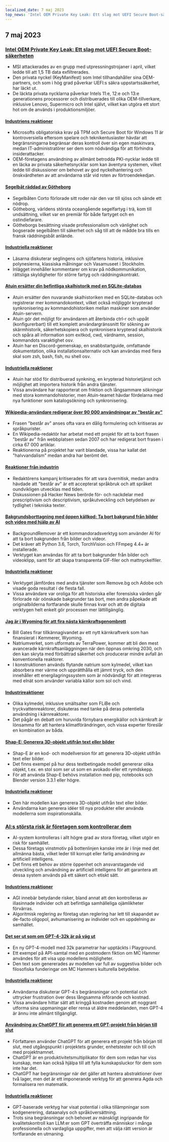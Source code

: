 ```yaml
---
localized_date: 7 maj 2023
top_news: 'Intel OEM Private Key Leak: Ett slag mot UEFI Secure Boot-säkerheten'
---
```




<CallToAction />

<Steps>

## 7 maj 2023

### [Intel OEM Private Key Leak: Ett slag mot UEFI Secure Boot-säkerheten](https://securityonline.info/intel-oem-private-key-leak-a-blow-to-uefi-secure-boot-security/)

- MSI attackerades av en grupp med utpressningstrojaner i april, vilket ledde till att 1,5 TB data exfiltrerades.
- Den privata nyckel (KeyManifest) som Intel tillhandahåller sina OEM-partners, och som i hög grad påverkar UEFI:s säkra uppstartssäkerhet, har läckt ut.
- De läckta privata nycklarna påverkar Intels 11:e, 12:e och 13:e generationens processorer och distribuerades till olika OEM-tillverkare, inklusive Lenovo, Supermicro och Intel självt, vilket kan utgöra ett stort hot om de används i produktionsmiljöer.

#### [Industriens reaktioner](http://news.ycombinator.com/item?id=35843566)

- Microsofts obligatoriska krav på TPM och Secure Boot för Windows 11 är kontroversiella eftersom spelare och teknikentusiaster hävdar att begränsningarna begränsar deras kontroll över sin egen maskinvara, medan IT-administratörer ser dem som nödvändiga för att förhindra insiderattacker.
- OEM-företagens användning av allmänt betrodda PKI-nycklar ledde till en läcka av privata säkerhetsnycklar som kan äventyra systemen, vilket ledde till diskussioner om behovet av god nyckelhantering och önskvärdheten av att användarna står vid roten av förtroendekedjan.

#### [Segelbåt räddad av Götheborg](https://www.gotheborg.se/news/rescue-of-sailing-boat/)

- Segelbåten Corto förlorade sitt roder när den var till sjöss och sände ett nödrop.
- Götheborg, världens största oceangående segelfartyg i trä, kom till undsättning, vilket var en premiär för både fartyget och en ostindiefarare.
- Götheborgs besättning visade professionalism och vänlighet och bogserade segelbåten till säkerhet och såg till att de mådde bra tills en fransk räddningsbåt anlände.

#### [Industriella reaktioner](http://news.ycombinator.com/item?id=35838751)

- Läsarna diskuterar seglingens och sjöfartens historia, inklusive polynesierna, klassiska målningar och Vasamuseet i Stockholm.
- Inlägget innehåller kommentarer om krav på nödkommunikation, rättsliga skyldigheter för större fartyg och räddningskontrakt.

#### [Atuin ersätter din befintliga skalhistorik med en SQLite-databas](https://github.com/ellie/atuin)

- Atuin ersätter den nuvarande skalhistoriken med en SQLite-databas och registrerar mer kommandokontext, vilket också möjliggör krypterad synkronisering av kommandohistoriken mellan maskiner som använder Atuin-servern.
- Atuin gör det möjligt för användaren att återbinda ctrl-r och uppåt (konfigurerbart) till ett komplett användargränssnitt för sökning av skärmhistorik, säkerhetskopiera och synkronisera krypterad skalhistorik och spåra all information som exitkod, cwd, värdnamn, session, kommandots varaktighet osv.
- Atuin har en Discord-gemenskap, en snabbstartguide, omfattande dokumentation, olika installationsalternativ och kan användas med flera skal som zsh, bash, fish, nu shell osv.

#### [Industriella reaktioner](http://news.ycombinator.com/item?id=35839470)

- Atuin har stöd för distribuerad synkning, en krypterad historietjänst och möjlighet att importera historik från andra tjänster.
- Vissa användare har rapporterat om friktion och långsammare sökningar med stora kommandohistorier, men Atuin-teamet hävdar fördelarna med nya funktioner som katalogsökning och synkronisering.

#### [Wikipedia-användare redigerar över 90 000 användningar av "består av"](https://en.wikipedia.org/wiki/User:Giraffedata/comprised_of)

- Frasen "består av" anses ofta vara en dålig formulering och kritiseras av språkpurister.
- En Wikipedia-redaktör har arbetat med ett projekt för att ta bort frasen "består av" från webbplatsen sedan 2007 och har redigerat bort frasen i cirka 67 000 artiklar.
- Reaktionerna på projektet har varit blandade, vissa har kallat det "halvvandalism" medan andra har berömt det.

#### [Reaktioner från industrin](http://news.ycombinator.com/item?id=35838180)

- Redaktörens kampanj kritiserades för att vara övernitisk, medan andra hävdade att "består av" är ett accepterat språkbruk och att språket oundvikligen utvecklas med tiden.
- Diskussionen på Hacker News berörde för- och nackdelar med prescriptivism och descriptivism, språkutveckling och betydelsen av tydlighet i tekniska texter.

#### [Bakgrundsborttagning med öppen källkod: Ta bort bakgrund från bilder och video med hjälp av AI](https://github.com/nadermx/backgroundremover)

- BackgroundRemover är ett kommandoradsverktyg som använder AI för att ta bort bakgrunden från bilder och videor.
- Det kräver att Python 3.6, Torch, TorchVision och FFmpeg 4.4+ är installerade.
- Verktyget kan användas för att ta bort bakgrunder från bilder och videoklipp, samt för att skapa transparenta GIF-filer och mattnyckelfiler.

#### [Industriella reaktioner](http://news.ycombinator.com/item?id=35838504)

- Verktyget jämfördes med andra tjänster som Remove.bg och Adobe och visade goda resultat i de flesta fall.
- Vissa användare var oroliga för att historiska eller forensiska värden går förlorade när oönskade bakgrunder tas bort, men andra påpekade att originalbilderna fortfarande skulle finnas kvar och att de digitala verktygen helt enkelt gör processen mer lättillgänglig.

#### [Jag är i Wyoming för att fira nästa kärnkraftsgenombrott](https://www.gatesnotes.com/Wyoming-TerraPower)

- Bill Gates firar tillkännagivandet av ett nytt kärnkraftverk som han finansierat i Kemmerer, Wyoming.
- Natriumverket, som utformats av TerraPower, kommer att bli den mest avancerade kärnkraftsanläggningen när den öppnas omkring 2030, och den kan skryta med förbättrad säkerhet och producerar mindre avfall än konventionella reaktorer.
- I konstruktionen används flytande natrium som kylmedel, vilket kan absorbera mer värme och upprätthålla ett jämnt tryck, och den innehåller ett energilagringssystem som är nödvändigt för att integreras med elnät som använder variabla källor som sol och vind.

#### [Industrireaktioner](http://news.ycombinator.com/item?id=35838407)

- Olika kylmedel, inklusive smältsalter som FLiBe och tryckvattenreaktorer, diskuteras med tanke på deras potentiella användning i kärnreaktorer.
- Det pågår en debatt om huruvida förnybara energikällor och kärnkraft är lönsamma för att hantera klimatförändringen, och vissa experter föreslår en kombination av båda.

#### [Shap-E: Generera 3D-objekt utifrån text eller bilder](https://github.com/openai/shap-e)

- Shap-E är en kod- och modellversion för att generera 3D-objekt utifrån text eller bilder.
- Det finns exempel på hur dess textbetingade modell genererar olika objekt, t.ex. en stol som ser ut som en avokado eller ett rymdskepp.
- För att använda Shap-E behövs installation med pip, notebooks och Blender version 3.3.1 eller högre.

#### [Industriella reaktioner](http://news.ycombinator.com/item?id=35836976)

- Den här modellen kan generera 3D-objekt utifrån text eller bilder.
- Användarna kan generera idéer till nya produkter eller använda modellerna som inspirationskälla.

### [AI:s största risk är företagen som kontrollerar dem](https://www.fastcompany.com/90892235/researcher-meredith-whittaker-says-ais-biggest-risk-isnt-consciousness-its-the-corporations-that-control-them)

- AI-system kontrolleras i allt högre grad av stora företag, vilket utgör en risk för samhället.
- Dessa företags vinstmotiv på bottenlinjen kanske inte är i linje med det allmänna bästa, vilket leder till korrupt eller farlig användning av artificiell intelligens.
- Det finns ett behov av större öppenhet och ansvarstagande vid utveckling och användning av artificiell intelligens för att garantera att dessa system används på ett säkert och etiskt sätt.

#### [Industriens reaktioner](http://news.ycombinator.com/item?id=35841542)

- AGI innebär betydande risker, bland annat att den kontrolleras av illasinnade individer och att befintliga samhälleliga ojämlikheter förvärras.
- Algoritmisk reglering av företag utan reglering har lett till skapandet av de-facto oligopol, avhumanisering av individer och en uppdelning av samhället.

#### [Det ser ut som om GPT-4-32k är på väg ut](https://community.openai.com/t/it-looks-like-gpt-4-32k-is-rolling-out/194615)

- En ny GPT-4-modell med 32k parametrar har upptäckts i Playground.
- Ett exempel på API-samtal med en postmodern fiktion om MC Hammer användes för att visa upp modellens möjligheter.
- Den text som genererades av modellen var full av suggestiva bilder och filosofiska funderingar om MC Hammers kulturella betydelse.

#### [Industriella reaktioner](http://news.ycombinator.com/item?id=35841460)

- Användarna diskuterar GPT-4:s begränsningar och potential och uttrycker frustration över dess långsamma införande och kostnad.
- Vissa användare hittar sätt att kringgå kostnaden genom att noggrant utforma sina uppmaningar eller rensa ut äldre meddelanden, men GPT-4 är ännu inte allmänt tillgängligt.

#### [Användning av ChatGPT för att generera ett GPT-projekt från början till slut](https://github.com/ixaxaar/VardaGPT/blob/master/STORY.md)

- Författaren använder ChatGPT för att generera ett projekt från början till slut, med utgångspunkt i projektets grunder, enhetstester och till och med projektnamnet.
- ChatGPT är en produktivitetsmultiplikator för dem som redan har viss kunskap, men kan också hjälpa till att fylla kunskapsluckor för dem som inte har det.
- ChatGPT har begränsningar när det gäller att hantera abstraktioner över två lager, men det är ett imponerande verktyg för att generera Agda och formalisera ren matematik.

#### [Industriella reaktioner](http://news.ycombinator.com/item?id=35839536)

- GPT-baserade verktyg har visat potential i olika tillämpningar som kodgenerering, dataanalys och språköversättning.
- Trots sina begränsningar och behovet av mänskligt ingripande för kvalitetskontroll kan LLM:er som GPT överträffa människor i många professionella och vardagliga uppgifter, men att välja rätt version är fortfarande en utmaning.

</Steps>
